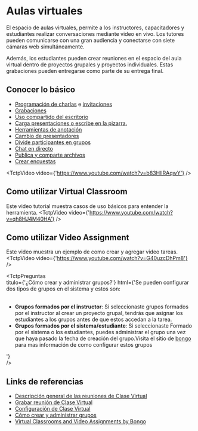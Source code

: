 
# Aulas virtuales

El espacio de aulas virtuales, permite a los instructores, capacitadores y estudiantes realizar conversaciones mediante video en vivo. Los tutores pueden comunicarse con una gran audiencia y conectarse con siete cámaras web simultáneamente.

Además, los estudiantes pueden crear reuniones en el espacio del aula virtual dentro de proyectos grupales y proyectos individuales. Estas grabaciones pueden entregarse como parte de su entrega final.

## Conocer lo básico

* <a href="https://bongolearn.zendesk.com/hc/en-us/articles/360005154054" target="_blank">Programación de charlas</a> e <a href="https://bongolearn.zendesk.com/hc/en-us/articles/360004048233" target="_blank">invitaciones</a>
* <a href="https://bongolearn.zendesk.com/hc/en-us/articles/360001876013" target="_blank">Grabaciones</a>
* <a href="https://bongolearn.zendesk.com/hc/en-us/articles/360002268054" target="_blank">Uso compartido del escritorio</a>
* <a href="https://bongolearn.zendesk.com/hc/en-us/articles/360001249553" target="_blank">Carga presentaciones o escribe en la pizarra.</a>
* <a href="https://bongolearn.zendesk.com/hc/en-us/articles/360000036733" target="_blank">Herramientas de anotación</a>
* <a href="https://bongolearn.zendesk.com/hc/en-us/articles/360002110533" target="_blank">Cambio de presentadores</a>
* <a href="https://bongolearn.zendesk.com/hc/en-us/articles/360001349513" target="_blank">Divide participantes en grupos</a>
* <a href="https://bongolearn.zendesk.com/hc/en-us/articles/360001298313" target="_blank">Chat en directo</a>
* <a href="https://bongolearn.zendesk.com/hc/en-us/articles/360001298313#uploadfile" target="_blank">Publica y comparte archivos</a>
* <a href="https://bongolearn.zendesk.com/hc/en-us/articles/360001243893" target="_blank">Crear encuestas</a>

<TctpVideo video={'https://www.youtube.com/watch?v=b83HlIRAqwY'} />

## Como utilizar Virtual Classroom
Este video tutorial muestra casos de uso básicos para entender la herramienta.
<TctpVideo video={'https://www.youtube.com/watch?v=qh8HJ4M40HA'} />

## Como utilizar Video Assignment
Este video muestra un ejemplo de como crear y agregar video tareas.
<TctpVideo video={'https://www.youtube.com/watch?v=G40uzcDhPm8'} />
 

<TctpPreguntas    
    titulo={'¿Cómo crear y administrar grupos?'}
    html={'Se pueden configurar dos tipos de grupos en el sistema y estos son:<br/><br/><ul><li><b>Grupos formados por el instructor</b>: Si seleccionaste grupos formados por el instructor al crear un proyecto grupal, tendrás que asignar los estudiantes a los grupos antes de que estos accedan a la tarea.<br/></li><li><b>Grupos formados por el sistema/estudiante</b>: Si seleccionaste Formado por el sistema o los estudiantes, puedes administrar el grupo una vez que haya pasado la fecha de creación del grupo.Visita el sitio de <a href="https://bongolearn.zendesk.com/hc/es/articles/360010811014-C%C3%B3mo-crear-y-administrar-grupos" target="_blank">bongo</a> para mas información de como configurar estos grupos</li></ul>'}    
/>

## Links de referencias

* <a href="https://bongolearn.zendesk.com/hc/es/articles/360001183374-Descripci%C3%B3n-general-de-las-reuniones-de-Clase-Virtual" target="_blank">Descripción general de las reuniones de Clase Virtual</a>
* <a href="https://bongolearn.zendesk.com/hc/es/articles/360001876013-Grabar-reuni%C3%B3n-de-Clase-Virtual" target="_blank">Grabar reunión de Clase Virtual</a>
* <a href="https://bongolearn.zendesk.com/hc/es/articles/360001780953-Configuraci%C3%B3n-de-Clase-Virtual" target="_blank">Configuración de Clase Virtual</a>
* <a href="https://bongolearn.zendesk.com/hc/es/articles/360010811014-C%C3%B3mo-crear-y-administrar-grupos" target="_blank">Cómo crear y administrar grupos</a>
* <a href="https://documentation.brightspace.com/es-mx/integrations/youseeu/admin/about_youseeu_integration_1.htm?tocpath=Instructores%7CIntegraciones%7CVirtual%20Classrooms%20and%20Video%20Assignments%20by%20Bongo%7C_____0" target="_blank">Virtual Classrooms and Video Assignments by Bongo</a>

